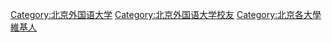[[Category:北京外国语大学|Category:北京外国语大学]]
[[Category:北京外国语大学校友|Category:北京外国语大学校友]]
[[Category:北京各大學維基人|Category:北京各大學維基人]]
